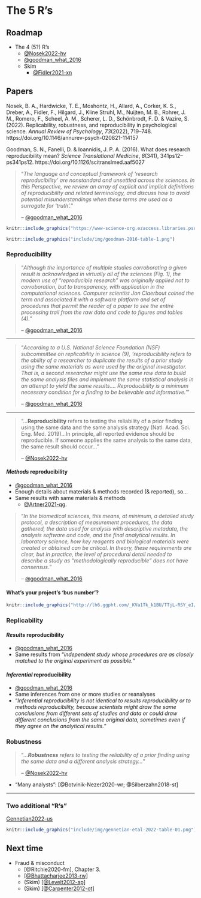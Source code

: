 # The 5 R's  {-}

## Roadmap {-}

- The 4 (5?) R's
    - [@Nosek2022-hv](https://doi.org/10.1146/annurev-psych-020821-114157)
    - [@goodman_what_2016](https://doi.org/10.1126/scitranslmed.aaf5027)
    - Skim
        - [@Fidler2021-xn](https://plato.stanford.edu/archives/sum2021/entries/scientific-reproducibility/)

## Papers {-}

Nosek, B. A., Hardwicke, T. E., Moshontz, H., Allard, A., Corker, K. S., Dreber, A., Fidler, F., Hilgard, J., Kline Struhl, M., Nuijten, M. B., Rohrer, J. M., Romero, F., Scheel, A. M., Scherer, L. D., Schönbrodt, F. D. & Vazire, S. (2022). Replicability, robustness, and reproducibility in psychological science. *Annual Review of Psychology*, *73*(2022), 719–748. https://doi.org/10.1146/annurev-psych-020821-114157

Goodman, S. N., Fanelli, D. & Ioannidis, J. P. A. (2016). What does research reproducibility mean? *Science Translational Medicine*, *8*(341), 341ps12–ps341ps12. https://doi.org/10.1126/scitranslmed.aaf5027

>"*The language and conceptual framework of 'research reproducibility' are nonstandard and unsettled across the sciences. In this Perspective, we review an array of explicit and implicit definitions of reproducibility and related terminology, and discuss how to avoid potential misunderstandings when these terms are used as a surrogate for 'truth'.*"
>
>-- [@goodman_what_2016](https://doi.org/10.1126/scitranslmed.aaf5027)

```r
knitr::include_graphics("https://www-science-org.ezaccess.libraries.psu.edu/cms/10.1126/scitranslmed.aaf5027/asset/25938b8b-3bdd-4557-b140-6db49d58b89a/assets/graphic/8-341ps12-f1.jpeg")
```

```r
knitr::include_graphics("include/img/goodman-2016-table-1.png")
```

### Reproducibility {-}

>"*Although the importance of multiple studies corroborating a given result is acknowledged in virtually all of the sciences (Fig. 1), the modern use of “reproducible research” was originally applied not to corroboration, but to transparency, with application in the computational sciences. Computer scientist Jon Claerbout coined the term and associated it with a software platform and set of procedures that permit the reader of a paper to see the entire processing trail from the raw data and code to figures and tables (4).*"
>
>-- [@goodman_what_2016](https://doi.org/10.1126/scitranslmed.aaf5027)

---

>"*According to a U.S. National Science Foundation (NSF) subcommittee on replicability in science (9), 'reproducibility refers to the ability of a researcher to duplicate the results of a prior study using the same materials as were used by the original investigator. That is, a second researcher might use the same raw data to build the same analysis files and implement the same statistical analysis in an attempt to yield the same results…. Reproducibility is a minimum necessary condition for a finding to be believable and informative.'*"
>
>-- [@goodman_what_2016](https://doi.org/10.1126/scitranslmed.aaf5027)

---

> "...**Reproducibility** refers to testing the reliability of a prior finding using the same data and the same analysis strategy (Natl. Acad. Sci. Eng. Med. 2019)...In principle, all reported evidence should be reproducible. If someone applies the same analysis to the same data, the same result should occur..."
>
> -- [@Nosek2022-hv](https://doi.org/10.1146/annurev-psych-020821-114157)

#### *Methods* reproducibility {-}

- [@goodman_what_2016](http://doi.org/10.1126/scitranslmed.aaf5027)
- Enough details about materials & methods recorded (& reported), so...
- Same results with same materials & methods
    - [@Artner2021-qg](http://dx.doi.org/10.1037/met0000365).

>"*In the biomedical sciences, this means, at minimum, a detailed study protocol, a description of measurement procedures, the data gathered, the data used for analysis with descriptive metadata, the analysis software and code, and the final analytical results. In laboratory science, how key reagents and biological materials were created or obtained can be critical. In theory, these requirements are clear, but in practice, the level of procedural detail needed to describe a study as “methodologically reproducible” does not have consensus.*"
>
>-- [@goodman_what_2016](https://doi.org/10.1126/scitranslmed.aaf5027)

#### What's your project's 'bus number'? {-}

<!-- Hit by a bus -->
```r
knitr::include_graphics("http://lh6.ggpht.com/_KVa1Tk_k1BU/TTjL-RSY_eI/AAAAAAAABtg/VQIfae1_wtQ/hit_thumb%5B3%5D.jpg?imgmax=800")
```

### Replicability {-}

#### *Results* reproducibility {-} 

- [@goodman_what_2016](http://doi.org/10.1126/scitranslmed.aaf5027)
- Same results from "*independent study whose procedures are as closely matched to the original experiment as possible.*"

#### *Inferential* reproducibility {-}

- [@goodman_what_2016](http://doi.org/10.1126/scitranslmed.aaf5027)
- Same inferences from one or more studies or reanalyses
- "*Inferential reproducibility is not identical to results reproducibility or to methods reproducibility, because scientists might draw the same conclusions from different sets of studies and data or could draw different conclusions from the same original data, sometimes even if they agree on the analytical results.*"

### Robustness {-}

> "*...**Robustness** refers to testing the reliability of a prior finding using the same data and a different analysis strategy...*"
>
>-- [@Nosek2022-hv](https://doi.org/10.1146/annurev-psych-020821-114157)

- "Many analysts": [@Botvinik-Nezer2020-wr; @Silberzahn2018-st]

---

### Two additional "R's" {-}

[Gennetian2022-us](https://doi.org/10.1146/annurev-devpsych-120920-042335)

```r
knitr::include_graphics("include/img/gennetian-etal-2022-table-01.png")
```

## Next time {-}

- Fraud & misconduct
    - [@Ritchie2020-fm], Chapter 3.
    - [[@Bhattacharjee2013-rw]](https://www.nytimes.com/2013/04/28/magazine/diederik-stapels-audacious-academic-fraud.html)
    - (Skim) [[@Levelt2012-ap]](https://pure.mpg.de/rest/items/item_1569964/component/file_1569966/content)
    - (Skim) [[@Carpenter2012-ot]](https://www.science.org/content/article/harvard-psychology-researcher-committed-fraud-us-investigation-concludes)
